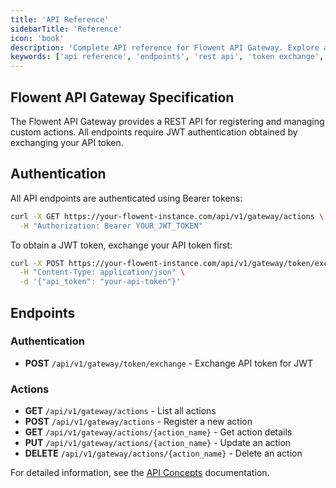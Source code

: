 ```yaml
---
title: 'API Reference'
sidebarTitle: 'Reference'
icon: 'book'
description: 'Complete API reference for Flowent API Gateway. Explore all endpoints, request/response formats, authentication methods, and interactive API playground.'
keywords: ['api reference', 'endpoints', 'rest api', 'token exchange', 'actions', 'authentication', 'openapi']
---
```


## Flowent API Gateway Specification

The Flowent API Gateway provides a REST API for registering and managing custom actions. All endpoints require JWT authentication obtained by exchanging your API token.

## Authentication

All API endpoints are authenticated using Bearer tokens:

```bash
curl -X GET https://your-flowent-instance.com/api/v1/gateway/actions \
  -H "Authorization: Bearer YOUR_JWT_TOKEN"
```

To obtain a JWT token, exchange your API token first:

```bash
curl -X POST https://your-flowent-instance.com/api/v1/gateway/token/exchange \
  -H "Content-Type: application/json" \
  -d '{"api_token": "your-api-token"}'
```

## Endpoints

### Authentication
- **POST** `/api/v1/gateway/token/exchange` - Exchange API token for JWT

### Actions
- **GET** `/api/v1/gateway/actions` - List all actions
- **POST** `/api/v1/gateway/actions` - Register a new action
- **GET** `/api/v1/gateway/actions/{action_name}` - Get action details
- **PUT** `/api/v1/gateway/actions/{action_name}` - Update an action
- **DELETE** `/api/v1/gateway/actions/{action_name}` - Delete an action

For detailed information, see the [API Concepts](/api-concepts) documentation.
